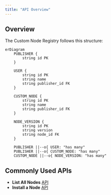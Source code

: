 ```yaml
---
title: "API Overview"
---
```


## Overview

The Custom Node Registry follows this structure:

```mermaid
erDiagram
    PUBLISHER {
        string id PK
    }

    USER {
        string id PK
        string name
        string publisher_id FK
    }

    CUSTOM_NODE {
        string id PK
        string name
        string publisher_id FK
    }

    NODE_VERSION {
        string id PK
        string version
        string node_id FK
    }

    PUBLISHER ||--o{ USER: "has many"
    PUBLISHER ||--o{ CUSTOM_NODE: "has many"
    CUSTOM_NODE ||--o{ NODE_VERSION: "has many"
```

## Commonly Used APIs

- **List All Nodes** [API](/registry/api-reference/nodes/retrieves-a-list-of-nodes)
- **Install a Node** [API](/registry/api-reference/nodes/returns-a-node-version-to-be-installed)
